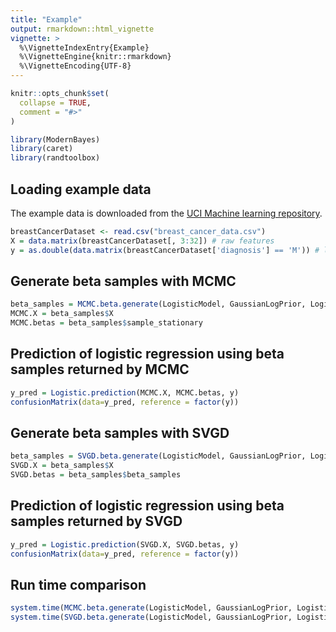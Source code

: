 ```yaml
---
title: "Example"
output: rmarkdown::html_vignette
vignette: >
  %\VignetteIndexEntry{Example}
  %\VignetteEngine{knitr::rmarkdown}
  %\VignetteEncoding{UTF-8}
---
```


```r
knitr::opts_chunk$set(
  collapse = TRUE,
  comment = "#>"
)
```

```r
library(ModernBayes)
library(caret)
library(randtoolbox)
```

## Loading example data 
The example data is downloaded from the [UCI Machine learning repository](https://archive.ics.uci.edu/ml/datasets/breast+cancer+wisconsin+(diagnostic)).
```r
breastCancerDataset <- read.csv("breast_cancer_data.csv")
X = data.matrix(breastCancerDataset[, 3:32]) # raw features
y = as.double(data.matrix(breastCancerDataset['diagnosis'] == 'M')) # labels
```

## Generate beta samples with MCMC
```r
beta_samples = MCMC.beta.generate(LogisticModel, GaussianLogPrior, LogisticLogLik, logPosteriorFunction, X, y)
MCMC.X = beta_samples$X
MCMC.betas = beta_samples$sample_stationary
```

## Prediction of logistic regression using beta samples returned by MCMC
```r
y_pred = Logistic.prediction(MCMC.X, MCMC.betas, y)
confusionMatrix(data=y_pred, reference = factor(y))
```

## Generate beta samples with SVGD
```r
beta_samples = SVGD.beta.generate(LogisticModel, GaussianLogPrior, LogisticLogLik, X, y)
SVGD.X = beta_samples$X
SVGD.betas = beta_samples$beta_samples
```

## Prediction of logistic regression using beta samples returned by SVGD
```r
y_pred = Logistic.prediction(SVGD.X, SVGD.betas, y)
confusionMatrix(data=y_pred, reference = factor(y))
```

## Run time comparison 
```r
system.time(MCMC.beta.generate(LogisticModel, GaussianLogPrior, LogisticLogLik, logPosteriorFunction, X, y))
system.time(SVGD.beta.generate(LogisticModel, GaussianLogPrior, LogisticLogLik, X, y))
```



